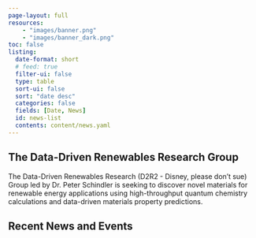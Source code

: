 ```yaml
---
page-layout: full
resources:
    - "images/banner.png"
    - "images/banner_dark.png"
toc: false
listing:
  date-format: short
  # feed: true
  filter-ui: false
  type: table
  sort-ui: false
  sort: "date desc"
  categories: false
  fields: [Date, News]
  id: news-list
  contents: content/news.yaml
---
```


::: {.img-toggle}

:::

## The Data-Driven Renewables Research Group

The Data-Driven Renewables Research (D2R2 - Disney, please don't sue) Group led by Dr. Peter Schindler is seeking to
discover novel materials for renewable energy applications using high-throughput quantum chemistry calculations
and data-driven materials property predictions.

## Recent News and Events

::: {#news-list}
:::
